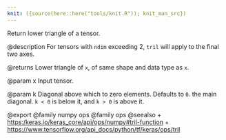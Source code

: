 ```yaml
---
knit: ({source(here::here("tools/knit.R")); knit_man_src})
---
```

Return lower triangle of a tensor.

@description
For tensors with `ndim` exceeding 2, `tril` will apply to the
final two axes.

@returns
    Lower triangle of `x`, of same shape and data type as `x`.

@param x
Input tensor.

@param k
Diagonal above which to zero elements. Defaults to `0`. the
main diagonal. `k < 0` is below it, and `k > 0` is above it.

@export
@family numpy ops
@family ops
@seealso
+ <https:/keras.io/keras_core/api/ops/numpy#tril-function>
+ <https://www.tensorflow.org/api_docs/python/tf/keras/ops/tril>
